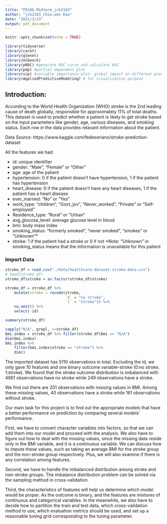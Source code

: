 ```yaml
---
title: "P8106_Midterm_jck2183"
author: "jck2183_Chia-wen Kao"
date: "2021/3/23"
output: pdf_document
---
```


```r
knitr::opts_chunk$set(echo = TRUE)
```

```r
library(tidyverse)
library(caret)
library(glmnet)
library(mlbench)
library(pROC) #generate ROC curve and calculate AUC 
library(pdp) #partial dependent plot
library(vip) #variable importance plot: global impact on different predictor
library(AppliedPredictiveModeling) # for visualization purpose
```

## Introduction: 

According to the World Health Organization (WHO) stroke is the 2nd leading cause of death globally, responsible for approximately 11% of total deaths. This dataset is used to predict whether a patient is likely to get stroke based on the input parameters like gender, age, various diseases, and smoking status. Each row in the data provides relavant information about the patient.

Data Source: https://www.kaggle.com/fedesoriano/stroke-prediction-dataset

All the features we had:

- id: unique identifier
- gender: "Male", "Female" or "Other"
- age: age of the patient
- hypertension: 0 if the patient doesn't have hypertension, 1 if the patient has hypertension
- heart_disease: 0 if the patient doesn't have any heart diseases, 1 if the patient has a heart disease
- ever_married: "No" or "Yes"
- work_type: "children", "Govt_jov", "Never_worked", "Private" or "Self-employed"
- Residence_type: "Rural" or "Urban"
- avg_glucose_level: average glucose level in blood
- bmi: body mass index
- smoking_status: "formerly smoked", "never smoked", "smokes" or "Unknown"*
- stroke: 1 if the patient had a stroke or 0 if not
*Note: "Unknown" in smoking_status means that the information is unavailable for this patient


### Import Data
```r
stroke_df = read.csv("./data/healthcare-dataset-stroke-data.csv")
# head(stroke_df)
stroke_df$stroke = as.factor(stroke_df$stroke)

stroke_df = stroke_df %>% 
    mutate(stroke = recode(stroke, 
                           `0` = "no stroke", 
                           `1` = "stroke")) %>% 
    na.omit() %>% 
    select(-id) 

summary(stroke_df)

sapply("N/A", grepl, x=stroke_df)
bmi.index = stroke_df %>% filter(stroke_df$bmi == "N/A")
dim(bmi.index)
bmi.index %>% 
    filter(bmi.index$stroke == "stroke") %>% 
    dim()

```
The imported dataset has 5110 observations in total. Excluding the id, we only gave 10 features and one binary outcome variable-stroke (0:no stroke, 1:stroke). We found that the stroke outcome distribution is imbalanced with 4861 observations have no stroke while 249 observations have a stroke.

We find out there are 201 observations with missing values in BMI. Among these missing values, 40 observations have a stroke while 161 observations without stroke. 

Our main task for this project is to find out the appropriate models that have a better performance on prediction by comparing several models' performance. 

First, we have to convert character variables into factors, so that we can add them into our model and proceed with the analysis. We also have to figure out how to deal with the missing values, since the missing data reside only in the BMI variable, and it is a continuous variable. We can discuss how to impute these values, such as taking an average BMI for the stroke group and the non-stroke group respectively. Plus, we will also examine if there is any correlation among features. 

Second, we have to handle the imbalanced distribution among stroke and non-stroke groups. The imbalance distribution problem can be solved via the sampling method in cross-validation.

Third, the characteristics of features will help us determine which model would be proper. As the outcome is binary, and the features are mixtures of continuous and categorical variables. In the meanwhile, we also have to decide how to partition the train and test data, which cross-validation method to use, which evaluation metrics should be used, and set up a reasonable tuning grid corresponding to the tuning parameter.
